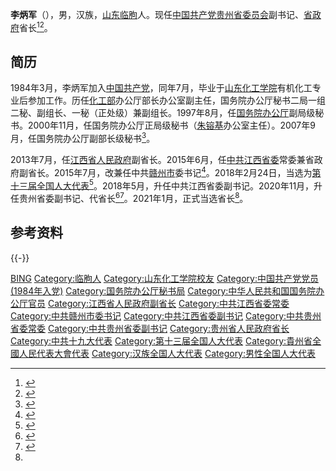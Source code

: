 {{Infobox Officeholder
|name = 李炳军
|image name =
|width = 
|now1 = [[贵州省人民政府|贵州省人民政府]][[贵州行政长官列表|省长]]
|term_start1 = 2020年11月
|term_end1 = 
|predecessor1 = [[谌贻琴|谌贻琴]]
|successor1 = 
|now2 = {{CPC}}[[中国共产党江西省委员会|江西省委员会副书记]]
|term_start2 = 2018年5月
|term_end2 = 2020年11月
|secretary2 = [[刘奇|刘奇]]
|predecessor2 = [[姚增科|姚增科]]
|successor2 = [[叶建春|叶建春]]
|now3 = {{CPC}}[[赣州市|赣州市]]委员会书记
|term_start3 = 2015年7月
|term_end3 = 2020年11月
|general_secretary3 = [[习近平|习近平]]
|predecessor3 = [[史文清|史文清]]
|successor3 = [[吴忠琼|吴忠琼]]
|sex = 
|different name =
|party = {{CPC}}
|Native place = [[山东省|山东]][[临朐|临朐]]
|date of birth = {{birth year and age|1963|2}}
|place of birth = 
|date of death = 
|place of death = 
|spouse = 
|relatives = 
|educate =  [[山东化工学院|山东化工学院]]
|past = 
|work =
}}
'''李炳军'''（{{bd|1963年|2月||catIdx=Li李}}），男，汉族，[[山东|山东]][[临朐|临朐]]人。现任[[中国共产党贵州省委员会|中国共产党贵州省委员会]]副书记、[[贵州省人民政府|省政府]]省长<ref>{{Cite web|title=李炳军任贵州省代省长（图/简历）|url=http://renshi.people.com.cn/n1/2020/1124/c139617-31942804.html|accessdate=2020-11-24|author=|date=2020-11-24|format=|publisher=|agency=中国共产党新闻网|language=zh|archiveurl=https://web.archive.org/web/20201209093020/http://renshi.people.com.cn/n1/2020/1124/c139617-31942804.html|archive-date=2020-12-09|dead-url=no}}</ref><ref name="sddy36273268">{{cite web |url=http://district.ce.cn/newarea/sddy/202101/29/t20210129_36273268.shtml |title=谌贻琴当选贵州省人大常委会主任 李炳军当选省长 |publisher=中国经济网 |date=2021-01-29 |accessdate=2021-01-29 |archive-date=2021-03-23 |archive-url=https://web.archive.org/web/20210323030026/http://district.ce.cn/newarea/sddy/202101/29/t20210129_36273268.shtml |dead-url=no }}</ref>。

== 简历 ==
1984年3月，李炳军加入[[中国共产党|中国共产党]]，同年7月，毕业于[[山东化工学院|山东化工学院]]有机化工专业后参加工作。历任[[化工部|化工部]]办公厅部长办公室副主任，国务院办公厅秘书二局一组二秘、副组长、一秘（正处级）兼副组长。1997年8月，任[[国务院办公厅|国务院办公厅]]副局级秘书。2000年11月，任国务院办公厅正局级秘书（[[朱镕基|朱镕基]]办公室主任）。2007年9月，任国务院办公厅副部长级秘书<ref>{{cite news|title=新一届江西省委常委任兼职岗位均已确定|url=http://www.thepaper.cn/newsDetail_forward_1575873|accessdate=2016-12-07|newspaper=澎湃新闻|archive-date=2020-11-10|archive-url=https://web.archive.org/web/20201110030715/http://www.thepaper.cn/newsDetail_forward_1575873|dead-url=no}}</ref>。

2013年7月，任[[江西省人民政府|江西省人民政府]]副省长。2015年6月，任[[中共江西省委|中共江西省委]]常委兼省政府副省长。2015年7月，改兼任中共[[赣州市|赣州市]]委书记<ref>{{cite web |url=http://news.163.com/15/0709/16/AU3IC38V00014JB5.html |language= |title=江西省副省长李炳军任赣州市委书记(图) |publisher=中国经济网(北京) |date=2015-07-09 |accessdate= |archive-url=https://web.archive.org/web/20150712002936/http://news.163.com/15/0709/16/AU3IC38V00014JB5.html |archive-date=2015-07-12 |dead-url=yes }}</ref>。2018年2月24日，当选为[[第十三届全国人大代表|第十三届全国人大代表]]<ref>{{Cite web|title=（受权发布）中华人民共和国第十三届全国人民代表大会代表名单-中新网|url=http://www.chinanews.com/gn/2018/02-25/8453959.shtml|accessdate=2021-02-13|work=中新网|archive-date=2018-02-27|archive-url=https://web.archive.org/web/20180227031724/http://www.chinanews.com/gn/2018/02-25/8453959.shtml|dead-url=no}}</ref>。2018年5月，升任中共江西省委副书记。2020年11月，升任贵州省委副书记、代省长<ref>{{cite web |title=江西省委副书记、赣州市委书记李炳军履新贵州省委副书记 |url=https://www.thepaper.cn/newsDetail_forward_10071764 |website=澎湃新闻 |accessdate=2020-11-20 |date=2020-11-20 |archive-date=2020-12-06 |archive-url=https://web.archive.org/web/20201206004641/http://www.thepaper.cn/newsDetail_forward_10071764 |dead-url=no }}</ref><ref>{{cite web |title=谌贻琴辞去贵州省人民政府省长职务，李炳军任副省长、代理省长 |url=http://www.guizhou.gov.cn/xwdt/jrgz/202011/t20201124_65354131.html |website=贵州省人民政府 |accessdate=2020-11-24 |date=2020-11-24}}</ref>。2021年1月，正式当选省长<ref name="sddy36273268" />。

== 参考资料 ==
{{reflist}}

{{-}}
{{start box}}
{{s-gov|prc}}
{{s-before|[[谌贻琴|谌贻琴]]}}
{{s-title|[[贵州省人民政府|贵州省人民政府]]省长|2020年11月－}}
{{s-inc}}
{{s-ppo|cpc}}
{{s-before|[[姚增科|姚增科]]}}
{{s-title|[[中国共产党江西省委员会|中国共产党江西省委员会]]专职副书记|2018年5月－2020年11月}}
{{s-after|[[叶建春|叶建春]]}}
{{s-before|[[史文清|史文清]]}}
{{s-title|[[中国共产党赣州市委员会|中国共产党赣州市委员会]]书记|2015年7月－2020年11月}}
{{s-after|[[吴忠琼|吴忠琼]]}}
{{end box}}
{{中华人民共和国省级行政区行政主官}}
{{贵州省领导人}}
{{中华人民共和国贵州省正职领导人|nocat}}
{{贵州行政长官}}

{{DEFAULTSORT:Li李}}
[[Category:李姓|BING]]
[[Category:临朐人|Category:临朐人]]
[[Category:山东化工学院校友|Category:山东化工学院校友]]
[[Category:中国共产党党员_(1984年入党)|Category:中国共产党党员 (1984年入党)]]
[[Category:国务院办公厅秘书局|Category:国务院办公厅秘书局]]
[[Category:中华人民共和国国务院办公厅官员|Category:中华人民共和国国务院办公厅官员]]
[[Category:江西省人民政府副省长|Category:江西省人民政府副省长]]
[[Category:中共江西省委常委|Category:中共江西省委常委]]
[[Category:中共赣州市委书记|Category:中共赣州市委书记]]
[[Category:中共江西省委副书记|Category:中共江西省委副书记]]
[[Category:中共贵州省委常委|Category:中共贵州省委常委]]
[[Category:中共贵州省委副书记|Category:中共贵州省委副书记]]
[[Category:贵州省人民政府省长|Category:贵州省人民政府省长]]
[[Category:中共十九大代表|Category:中共十九大代表]]
[[Category:第十三届全国人大代表|Category:第十三届全国人大代表]]
[[Category:貴州省全國人民代表大會代表|Category:貴州省全國人民代表大會代表]]
[[Category:汉族全国人大代表|Category:汉族全国人大代表]]
[[Category:男性全国人大代表|Category:男性全国人大代表]]